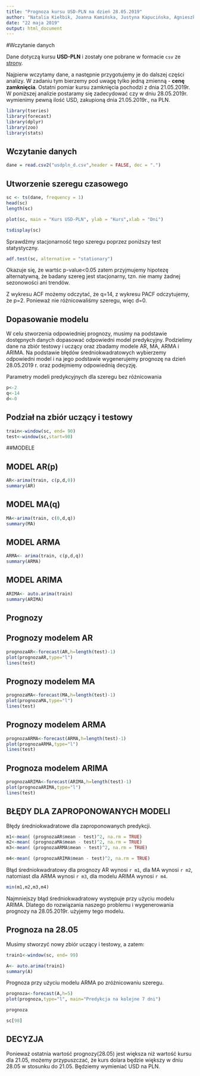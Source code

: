 ```yaml
---
title: "Prognoza kursu USD-PLN na dzień 28.05.2019"
author: "Natalia Kiełbik, Joanna Kamińska, Justyna Kapucińska, Agnieszka Jadczak"
date: "22 maja 2019"
output: html_document
---
```


#Wczytanie danych

Dane dotyczą kursu **USD-PLN** i zostały one pobrane w formacie `csv` ze [strony](https://stooq.pl/q/d/?s=usdpln).

Najpierw wczytamy dane, a następnie przygotujemy je do dalszej części analizy.
W zadaniu tym bierzemy pod uwagę tylko jedną zmienną - **cenę zamknięcia**.
Ostatni pomiar kursu zamknięcia pochodzi z dnia 21.05.2019r.
W poniższej analizie postaramy się zadecydować czy w dniu 28.05.2019r. wymienimy  pewną ilość USD, zakupioną dnia 21.05.2019r., na PLN.

```r
library(tseries)
library(forecast)
library(dplyr)
library(zoo)
library(stats)

```

## Wczytanie danych
```r
dane = read.csv2("usdpln_d.csv",header = FALSE, dec = ".")
```

## Utworzenie szeregu czasowego
```r
sc <- ts(dane, frequency = 1)
head(sc)
length(sc)
```


```r
plot(sc, main = "Kurs USD-PLN", ylab = "Kurs",xlab = "Dni")
```


```r
tsdisplay(sc)
```

Sprawdźmy stacjonarność tego szeregu poprzez poniższy test statystyczny.
```r

adf.test(sc, alternative = "stationary")

```

Okazuje się, że wartśc p-value<0.05 zatem przyjmujemy hipotezę alternatywną, że badany szereg jest stacjonarny, tzn. nie mamy żadnej sezonowości ani trendów.

Z wykresu ACF możemy odczytać, że q=14, z wykresu PACF odczytujemy, że p=2.
Ponieważ nie różnicowaliśmy szeregu, więc d=0.

## Dopasowanie modelu 

W celu stworzenia odpowiedniej prognozy, musimy na podstawie dostępnych danych dopasować odpowiedni model predykcyjny. Podzielimy dane na zbiór testowy i uczący oraz zbadamy modele AR, MA, ARMA i ARIMA.
Na podstawie błędów średniokwadratowych wybierzemy odpowiedni model i na jego podstawie wygenerujemy prognozę na dzień 28.05.2019 r. oraz podejmiemy odpowiednią decyzję.

Parametry modeli predykcyjnych dla szeregu bez różnicowania

```r
p<-2
q<-14
d<-0
```

## Podział na zbiór uczący i testowy

```r
train<-window(sc, end= 90)
test<-window(sc,start=90)
```

##MODELE

## MODEL AR(p)

```r
AR<-arima(train, c(p,d,0))
summary(AR)
```

## MODEL MA(q)
```r
MA<-arima(train, c(0,d,q))
summary(MA)
```

## MODEL ARMA
```r
ARMA<- arima(train, c(p,d,q))
summary(ARMA)
```

## MODEL ARIMA
```r
ARIMA<- auto.arima(train)
summary(ARIMA)
```

## Prognozy

## Prognozy modelem AR
```r
prognozaAR<-forecast(AR,h=length(test)-1)
plot(prognozaAR,type="l")
lines(test)

```

## Prognozy modelem MA
```r
prognozaMA<-forecast(MA,h=length(test)-1)
plot(prognozaMA,type="l")
lines(test)
```

## Prognozy modelem ARMA
```r
prognozaARMA<-forecast(ARMA,h=length(test)-1)
plot(prognozaARMA,type="l")
lines(test)
```

## Prognoza modelem ARIMA
```r
prognozaARIMA<-forecast(ARIMA,h=length(test)-1)
plot(prognozaARIMA,type="l")
lines(test)
```


## BŁĘDY DLA ZAPROPONOWANYCH MODELI

Błędy średniokwadratowe dla zaproponowanych predykcji.
```r
m1<-mean( (prognozaAR$mean - test)^2, na.rm = TRUE)
m2<-mean( (prognozaMA$mean - test)^2, na.rm = TRUE)
m3<-mean( (prognozaARMA$mean - test)^2, na.rm = TRUE)

m4<-mean( (prognozaARIMA$mean - test)^2, na.rm = TRUE)
```

Błąd średniokwadratowy dla prognozy AR wynosi `r m1`, dla MA wynosi `r m2`, natomiast dla ARMA wynosi `r m3`, dla modelu ARIMA wynosi `r m4`. 

```r
min(m1,m2,m3,m4)
```

Najmniejszy błąd średniokwadratowy występuje przy użyciu modelu ARIMA. Dlatego do rozwiązania naszego problemu i wygenerowania prognozy na 28.05.2019r. użyjemy tego modelu.

## Prognoza na 28.05

Musimy stworzyć nowy zbiór uczący i testowy, a zatem:


```r
train1<-window(sc, end= 99)
```

```r
A<- auto.arima(train1)
summary(A)
```

Prognoza przy użyciu modelu ARMA po zróżnicowaniu szeregu.

```r
prognoza<-forecast(A,h=5)
plot(prognoza,type="l", main="Predykcja na kolejne 7 dni")
```

```r
prognoza
```

```r
sc[98]
```

## DECYZJA

Ponieważ ostatnia wartość prognozy(28.05) jest większa niż wartość kursu dla 21.05, możemy przypuszczać, że kurs dolara będzie większy w dniu 28.05 w stosunku do 21.05. Będziemy wymieniać USD na PLN.